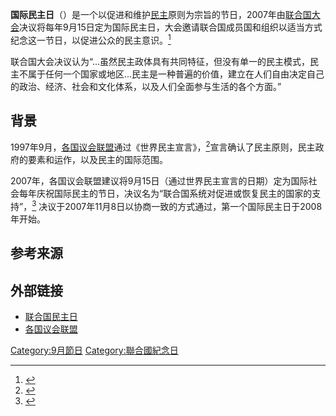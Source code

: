 {{Infobox holiday
|holiday_name  = 国际民主日
|type          = international
|longtype      = 
|image         = A coloured voting box.svg
|caption       = 投票箱
|official_name = 
|nickname      = 
|observedby    = [[联合国成员国|联合国成员国]]
|duration      = 1天
|frequency     = 每年
|scheduling    = same day each year
|date          = 9月15日（2008年至今）
|celebrations  = 
|relatedto     = 
}}
'''国际民主日'''（{{lang-en|International Day of Democracy}}）是一个以促进和维护[[民主|民主]]原则为宗旨的节日，2007年由[[联合国大会|联合国大会]]决议将每年9月15日定为国际民主日，大会邀请联合国成员国和组织以适当方式纪念这一节日，以促进公众的民主意识。<ref name="UN_ARES627_page3">{{UN document |docid=A-RES-62-7 |type=Resolution |body=General Assembly |session=62 |resolution_number=7 |highlight=rect_190,214_834,598 |page=3 |accessdate=2008-08-23|title=Support by the United Nations system of the efforts of Governments to promote and consolidate new or restored democracies|date=8 November 2007}}</ref>

联合国大会决议认为“...虽然民主政体具有共同特征，但没有单一的民主模式，民主不属于任何一个国家或地区...民主是一种普遍的价值，建立在人们自由决定自己的政治、经济、社会和文化体系，以及人们全面参与生活的各个方面。”

== 背景 ==
1997年9月，[[各国议会联盟|各国议会联盟]]通过《世界民主宣言》，<ref>{{cite web|url=http://www.ipu.org/cnl-e/161-dem.htm|title=Universal Declaration on Democracy|accessdate=15 September 2016|archive-date=2008-09-20|archive-url=https://web.archive.org/web/20080920070138/http://www.ipu.org/Cnl-e/161-dem.htm|dead-url=no}}</ref>宣言确认了民主原则，民主政府的要素和运作，以及民主的国际范围。

2007年，各国议会联盟建议将9月15日（通过世界民主宣言的日期）定为国际社会每年庆祝国际民主的节日，决议名为“联合国系统对促进或恢复民主的国家的支持”，<ref>{{Cite web |url=https://undocs.org/en/A/RES/62/7 |title=United Nations General Assembly Resolution A/RES/62/7 "Support by the United Nations system of the efforts of Governments to promote and consolidate new or restored democracies" |accessdate=2020-09-16 |archive-date=2020-09-16 |archive-url=https://web.archive.org/web/20200916215741/https://undocs.org/en/A/RES/62/7 |dead-url=no }}</ref> 决议于2007年11月8日以协商一致的方式通过，第一个国际民主日于2008年开始。

== 参考来源 ==
{{reflist}}

== 外部链接 ==
* [https://www.un.org/en/observances/democracy-day 联合国民主日]{{Wayback|url=https://www.un.org/en/observances/democracy-day |date=20200916072808 }}
* [http://www.ipu.org/dem-e/idd/overview.htm 各国议会联盟]{{Wayback|url=http://www.ipu.org/dem-e/idd/overview.htm |date=20080909123259 }}

[[Category:9月節日|Category:9月節日]]
[[Category:聯合國紀念日|Category:聯合國紀念日]]